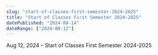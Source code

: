 ```yaml
---
slug: "start-of-classes-first-semester-2024-2025"
title: "Start of Classes First Semester 2024-2025"
datePublished: "2024-08-14"
dateRange: ["2024-08-12"]
---
```


<!--- content start --->

Aug 12, 2024 – Start of Classes First Semester 2024-2025

<!--- content end --->